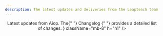 ```yaml
---
description: The latest updates and deliveries from the Leapteach team building Aiop.
---
```



<div className="md:container">
  <div className="flex flex-col items-center content-center text-center my-10">
    <Header
      title="Blog"
      description={
        <>
          Latest updates from Aiop. The{" "}
          <Link href="/changelog" className="underline">
            Changelog
          </Link>{" "}
          provides a detailed list of changes.
        </>
      }
      className="mb-8"
      h="h1"
    />
    <div className="mb-8">
      <ProductUpdateSignup source="blog" />
    </div>
  </div>
  <BlogIndex />
</div>
